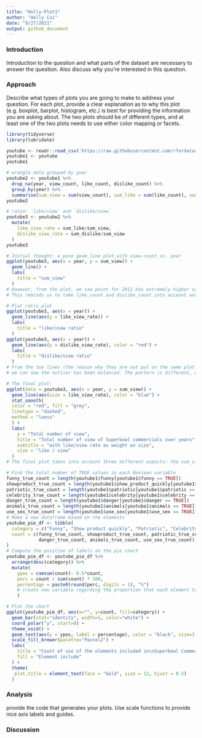 ```yaml
---
title: "Holly-Plot1"
author: "Holly Cui"
date: "9/27/2021"
output: github_document
---
```

### Introduction
Introduction to the question and what parts of the dataset are necessary to answer the question. Also discuss why you’re interested in this question.

### Approach 
Describe what types of plots you are going to make to address your question. For each plot, provide a clear explanation as to why this plot (e.g. boxplot, barplot, histogram, etc.) is best for providing the information you are asking about. The two plots should be of different types, and at least one of the two plots needs to use either color mapping or facets.


```r
library(tidyverse)
library(lubridate)

youtube <- readr::read_csv('https://raw.githubusercontent.com/rfordatascience/tidytuesday/master/data/2021/2021-03-02/youtube.csv', show_col_types = FALSE)
youtube1 <- youtube
youtube1
```


```r
# wrangle data grouped by year
youtube2 <- youtube1 %>%
  drop_na(year, view_count, like_count, dislike_count) %>%
  group_by(year) %>%
  summarise(sum_view = sum(view_count), sum_like = sum(like_count), sum_dislike = sum(dislike_count))
youtube2

# ratio: `like/view` and `dislike/view`
youtube3 <- youtube2 %>%
  mutate(
    like_view_rate = sum_like/sum_view, 
    dislike_view_rate = sum_dislike/sum_view
  )
youtube3

# Initial thought: a pure geom_line plot with view-count vs. year
ggplot(youtube3, aes(x = year, y = sum_view)) +
  geom_line() + 
  labs(
    title = "sum_view"
  )
# However, from the plot, we saw point for 2012 has extremely higher value than points for other years. 
# This reminds us to take like_count and dislike_count into account and average on the total view count to see if the "outlier" can be balanced. 

# Plot ratio plot
ggplot(youtube3, aes(x = year)) +
  geom_line(aes(y = like_view_rate)) +
  labs(
    title = "like/view ratio"
  )
ggplot(youtube3, aes(x = year)) +
  geom_line(aes(y = dislike_view_rate), color = "red") +
  labs(
    title = "dislike/view ratio"
  )
# From the two lines (the reason why they are not put on the same plot is because of different scale of y axis), 
# we can see the outlier has been balanced. The pattern is different, which should be taken into account. 

# The final plot: 
ggplot(data = youtube3, aes(x = year, y = sum_view)) +
  geom_line(aes(size = like_view_rate), color = "blue") +
  stat_smooth(
  color = "red", fill = "grey",
  linetype = "dashed",
  method = "loess"
  ) +
  labs(
    y = "Total number of view",
    title = "Total number of view of Superbowl commercials over years",
    subtitle = "with like/view rate as weight on size",
    size = "like / view"
  )
# The final plot takes into account three different aspects: the sum_view over years, sum of like count averaged on total view count, and the regression smoothed line with confidence interval. 

```




```r
# Find the total number of TRUE values in each Boolean variable
funny_true_count = length(youtube1$funny[youtube1$funny == TRUE])
showproduct_true_count = length(youtube1$show_product_quickly[youtube1$show_product_quickly == TRUE])
patriotic_true_count = length(youtube1$patriotic[youtube1$patriotic == TRUE])
celebrity_true_count = length(youtube1$celebrity[youtube1$celebrity == TRUE])
danger_true_count = length(youtube1$danger[youtube1$danger == TRUE])
animals_true_count = length(youtube1$animals[youtube1$animals == TRUE])
use_sex_true_count = length(youtube1$use_sex[youtube1$use_sex == TRUE])
# Make a new dataframe based on the elements
youtube_pie_df <- tibble(
  category = c("Funny", "Show product quickly", "Patriotic", "Celebrity", "Danger", "Animals", "Use sex"),
  count = c(funny_true_count, showproduct_true_count, patriotic_true_count, celebrity_true_count, 
            danger_true_count, animals_true_count, use_sex_true_count)
)
# Compute the position of labels on the pie chart
youtube_pie_df <- youtube_pie_df %>% 
  arrange(desc(category)) %>%
  mutate(
    ypos = cumsum(count)- 0.5*count, 
    perc = count / sum(count) * 100, 
    percentage = paste0(round(perc, digits = 1), "%") 
    # create new variable regarding the proportion that each element takes up among total
    ) 

# Plot the chart
ggplot(youtube_pie_df, aes(x="", y=count, fill=category)) +
  geom_bar(stat="identity", width=1, color="white") +
  coord_polar("y", start=0) +
  theme_void() +
  geom_text(aes(y = ypos, label = percentage), color = "black", size=3.5) +
  scale_fill_brewer(palette="Pastel2") +
  labs(
    title = "Count of use of the elements included in\nSuperbowl Commercials", 
    fill = "Element include"
  ) +
  theme(
   plot.title = element_text(face = "bold", size = 12, hjust = 0.5)
  )
```

### Analysis
provide the code that generates your plots. Use scale functions to provide nice axis labels and guides. 

### Discussion






























